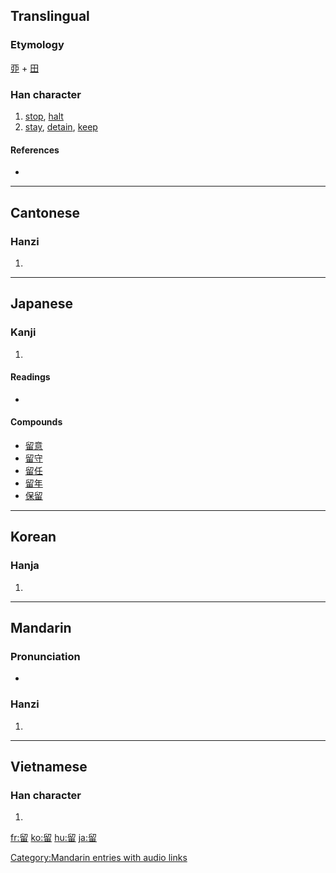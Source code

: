 {{also|畄}}
==Translingual==

===Etymology===
[[丣]] + [[田]]

===Han character===
{{Han char|rn=102|rad=田|as=05|sn=10|four=7760<sub>2</sub>|canj=竹竹田 (HHW)}}

# [[stop]], [[halt]]
# [[stay]], [[detain]], [[keep]]

====References====
* {{Han ref|kx=0761.050|dkj=21808|dj=1171.010|hdz=42537.040|uh=7559|ud=30041|bh=AF64|bd=44900}}

----

==Cantonese==

===Hanzi===
{{yue-hanzi|jyut=|y=lau4}}

# {{defn|Cantonese|sort=田05}}

----

==Japanese==

===Kanji===
{{ja-kanji|grade=5|rs=田05}}

# {{defn|Japanese}}

====Readings====
* {{ja-readings|on=[[りゅう]] (ryū), [[る]] (ru)|kun=[[とめる]] (tomeru), [[とどまる]] (todomaru), [[とまる]] (tomaru)}}

====Compounds====
* [[留意]]
* [[留守]]
* [[留任]]
* [[留年]]
* [[保留]]

----

==Korean==

===Hanja===
{{ko-hanja|hangeul=류>유|eumhun=|rv=ryu>yu|mr=ryu>yu|y=lyu>yu}}

# {{defn|Korean|sort=田05}}

----

==Mandarin==

===Pronunciation===
* {{audio|zh-liú.ogg|audio}}

===Hanzi===
{{cmn-hanzi|pin=[[liú]] ([[liu2]])|wg=liu<sup>2</sup>}}

# {{defn|Mandarin|sort=田05}}

[[Category:Mandarin entries with audio links]]

----

==Vietnamese==

===Han character===
{{vi-hantu|[[lưu]]|rs=田05}}

# {{defn|Vietnamese|sort=田05}}

[[fr:留]]
[[ko:留]]
[[hu:留]]
[[ja:留]]